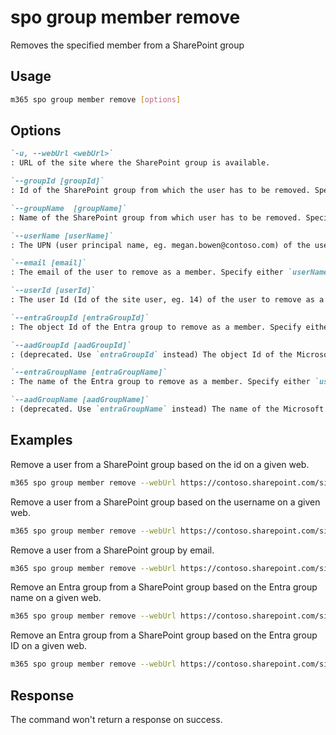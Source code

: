 
# spo group member remove

Removes the specified member from a SharePoint group

## Usage

```sh
m365 spo group member remove [options]
```

## Options

```md definition-list
`-u, --webUrl <webUrl>`
: URL of the site where the SharePoint group is available.

`--groupId [groupId]`
: Id of the SharePoint group from which the user has to be removed. Specify either `groupName` or `groupId`, but not both.

`--groupName  [groupName]`
: Name of the SharePoint group from which user has to be removed. Specify either `groupName` or `groupId`, but not both.

`--userName [userName]`
: The UPN (user principal name, eg. megan.bowen@contoso.com) of the user that needs to be removed. Specify either `userName`, `email`, `userId`, `aadGroupId` or `aadGroupName`.

`--email [email]`
: The email of the user to remove as a member. Specify either `userName`, `email`, `userId`, `aadGroupId` or `aadGroupName`.

`--userId [userId]`
: The user Id (Id of the site user, eg. 14) of the user to remove as a member. Specify either `userName`, `email`, `userId`, `aadGroupId` or `aadGroupName`.

`--entraGroupId [entraGroupId]`
: The object Id of the Entra group to remove as a member. Specify either `userName`, `email`, `userId`, `aadGroupId`, `entraGroupId`, `aadGroupName`, or `entraGroupName`.

`--aadGroupId [aadGroupId]`
: (deprecated. Use `entraGroupId` instead) The object Id of the Microsoft Entra ID group to remove as a member. Specify either `userName`, `email`, `userId`, `aadGroupId`, `entraGroupId`, `aadGroupName`, or `entraGroupName`.

`--entraGroupName [entraGroupName]`
: The name of the Entra group to remove as a member. Specify either `userName`, `email`, `userId`, `aadGroupId`, `entraGroupId`, `aadGroupName`, or `entraGroupName`.

`--aadGroupName [aadGroupName]`
: (deprecated. Use `entraGroupName` instead) The name of the Microsoft Entra ID group to remove as a member. Specify either `userName`, `email`, `userId`, `aadGroupId`, `entraGroupId`, `aadGroupName`, or `entraGroupName`.
```

<Global />

## Examples

Remove a user from a SharePoint group based on the id on a given web.

```sh
m365 spo group member remove --webUrl https://contoso.sharepoint.com/sites/SiteA --groupId 5 --userName "Alex.Wilber@contoso.com"
```

Remove a user from a SharePoint group based on the username on a given web.

```sh
m365 spo group member remove --webUrl https://contoso.sharepoint.com/sites/SiteA --groupName "Site A Visitors" --email "Alex.Wilber@contoso.com"
```

Remove a user from a SharePoint group by email.

```sh
m365 spo group member remove --webUrl https://contoso.sharepoint.com/sites/SiteA --groupName "Site A Visitors" --userId 14
```

Remove an Entra group from a SharePoint group based on the Entra group name on a given web.

```sh
m365 spo group member remove --webUrl https://contoso.sharepoint.com/sites/SiteA --groupId 5 --entraGroupName "Microsoft Entra ID Security Group"
```

Remove an Entra group from a SharePoint group based on the Entra group ID on a given web.

```sh
m365 spo group member remove --webUrl https://contoso.sharepoint.com/sites/SiteA --groupName "Site A Visitors" --entraGroupId "5786b8e8-c495-4734-b345-756733960730"
```

## Response

The command won't return a response on success.
